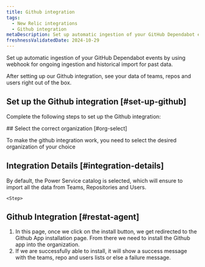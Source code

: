 ```yaml
---
title: Github integration
tags:
  - New Relic integrations
  - Github integration
metaDescription: Set up automatic ingestion of your GitHub Dependabot events by using webhook for ongoing ingestion and historical import for past data.
freshnessValidatedDate: 2024-10-29
---
```



Set up automatic ingestion of your GitHub Dependabot events by using webhook for ongoing ingestion and historical import for past data.


<figcaption>
After setting up our Github integration, see your data of teams, repos and users right out of the box.
</figcaption>


## Set up the Github integration [#set-up-github]

Complete the following steps to set up the Github integration:

<Steps>
<Step>
## Select the correct organization [#org-select]

To make the github integration work, you need to select the desired organization of your choice    
</Step>
<Step>

## Integration Details [#integration-details]

By default, the Power Service catalog is selected, which will ensure to import all the data from Teams, Repositories and Users.
    </Step>

    <Step>

## Github Integration [#restat-agent]

1. In this page, once we click on the install button, we get redirected to the Github App installation page. From there we need to install the Github app into the organization.
2. If we are successfully able to install, it will show a success message with the teams, repo and users lists or else a failure message.
    </Step>
    
</Steps>